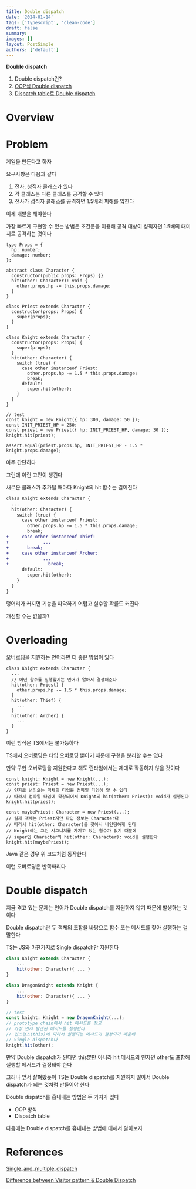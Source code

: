 ```yaml
---
title: Double dispatch
date: '2024-01-14'
tags: ['typescript', 'clean-code']
draft: false
summary:
images: []
layout: PostSimple
authors: ['default']
---
```


**Double dispatch**

1. Double dispatch란?
2. [OOP식 Double dispatch](double-dispatch-in-oop)
3. [Dispatch table로 Double dispatch](double-dispatch-using-dispatch-table)

# Overview

<TOCInline toc={props.toc} exclude="Overview" toHeading={2} />

# Problem

게임을 만든다고 하자

요구사항은 다음과 같다

1. 전사, 성직자 클래스가 있다
2. 각 클래스는 다른 클래스를 공격할 수 있다
3. 전사가 성직자 클래스를 공격하면 1.5배의 피해를 입힌다

이제 개발을 해야한다

가장 빠르게 구현할 수 있는 방법은 조건문을 이용해 공격 대상이 성직자면 1.5배의 대미지로 공격하는 것이다

```tsx
type Props = {
  hp: number;
  damage: number;
};

abstract class Character {
  constructor(public props: Props) {}
  hit(other: Character): void {
    other.props.hp -= this.props.damage;
  }
}

class Priest extends Character {
  constructor(props: Props) {
    super(props);
  }
}

class Knight extends Character {
  constructor(props: Props) {
    super(props);
  }
  hit(other: Character) {
    switch (true) {
      case other instanceof Priest:
        other.props.hp -= 1.5 * this.props.damage;
        break;
      default:
        super.hit(other);
    }
  }
}

// test
const knight = new Knight({ hp: 300, damage: 50 });
const INIT_PRIEST_HP = 250;
const priest = new Priest({ hp: INIT_PRIEST_HP, damage: 30 });
knight.hit(priest);

assert.equal(priest.props.hp, INIT_PRIEST_HP - 1.5 * knight.props.damage);
```

아주 간단하다

그런데 이런 고민이 생긴다

새로운 클래스가 추가될 때마다 Knight의 hit 함수는 길어진다

```diff
class Knight extends Character {
  ...
  hit(other: Character) {
    switch (true) {
      case other instanceof Priest:
        other.props.hp -= 1.5 * this.props.damage;
        break;
+     case other instanceof Thief:
+			  ...
+       break;
+     case other instanceof Archer:
+			  ...
+				break;
      default:
        super.hit(other);
    }
  }
}
```

덩어리가 커지면 기능을 파악하기 어렵고 실수할 확률도 커진다

개선할 수는 없을까?

# Overloading

오버로딩을 지원하는 언어라면 더 좋은 방법이 있다

```tsx
class Knight extends Character {
  ...
  // 어떤 함수를 실행할지는 언어가 알아서 결정해준다
  hit(other: Priest) {
    other.props.hp -= 1.5 * this.props.damage;
  }
  hit(other: Thief) {
    ...
  }
  hit(other: Archer) {
    ...
  }
}
```

이런 방식은 TS에서는 불가능하다

TS에서 오버로딩은 타입 오버로딩 뿐이기 때문에 구현을 분리할 수는 없다

만약 구현 오버로딩을 지원한다고 해도 런타임에서는 제대로 작동하지 않을 것이다

```tsx
const knight: Knight = new Knight(...);
const priest: Priest = new Priest(...);
// 인자로 넘어오는 객체의 타입을 컴파일 타임에 알 수 있다
// 따라서 컴파일 타임에 확장되어서 Knight의 hit(other: Priest): void가 실행된다
knight.hit(priest);

const maybePriest: Character = new Priest(...);
// 실제 객체는 Priest지만 타입 정보는 Character다
// 따라서 hit(other: Character)를 찾아서 바인딩하게 된다
// Knight에는 그런 시그니처를 가지고 있는 함수가 없기 때문에
// super인 Character의 hit(other: Character): void를 실행한다
knight.hit(maybePriest);
```

Java 같은 경우 위 코드처럼 동작한다

이런 오버로딩은 반쪽짜리다

# Double dispatch

지금 겪고 있는 문제는 언어가 Double dispatch를 지원하지 않기 때문에 발생하는 것이다

Double dispatch란 두 객체의 조합을 바탕으로 함수 또는 메서드를 찾아 실행하는 걸 말한다

TS는 JS와 마찬가지로 Single dispatch만 지원한다

```jsx
class Knight extends Character {
    ...
    hit(other: Character){ ... }
}

class DragonKnight extends Knight {
    ...
    hit(other: Character){ ... }
}

// test
const knight: Knight = new DragonKnight(...);
// prototype chain에서 hit 메서드를 찾고
// 가장 먼저 발견된 메서드를 실행한다
// 인스턴스(this)에 따라서 실행되는 메서드가 결정되기 때문에
// Single dispatch다
knight.hit(other);
```

만약 Double dispatch가 된다면 this뿐만 아니라 hit 메서드의 인자인 other도 포함해 실행할 메서드가 결정돼야 한다

그러나 앞서 살펴봤듯이 TS는 Double dispatch를 지원하지 않아서 Double dispatch가 되는 것처럼 만들어야 한다

Double dispatch를 흉내내는 방법은 두 가지가 있다

- OOP 방식
- Dispatch table

다음에는 Double dispatch를 흉내내는 방법에 대해서 알아보자

# References

[Single_and_multiple_dispatch](https://en.wikipedia.org/wiki/Dynamic_dispatch#Single_and_multiple_dispatch)

[Difference between Visitor pattern & Double Dispatch](https://stackoverflow.com/a/9818184)
